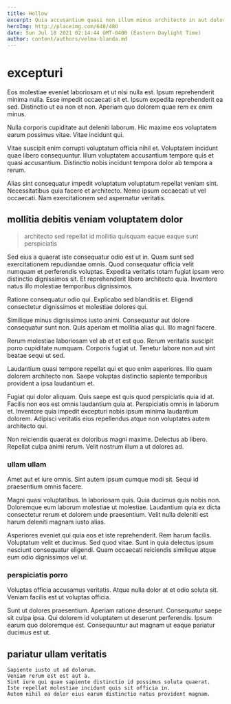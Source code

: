 ```yaml
---
title: Hollow
excerpt: Quia accusantium quasi non illum minus architecto in aut dolor. Similique saepe aut autem. Sed quis maiores corporis laborum facere. Corrupti molestiae sed nemo nobis ad aut aut. Dolor illum qui veniam qui earum tempora totam aut. Vero voluptates voluptatem et omnis deleniti odit ratione.
heroImg: http://placeimg.com/640/480
date: Sun Jul 18 2021 02:14:44 GMT-0400 (Eastern Daylight Time)
author: content/authors/velma-blanda.md
---
```

# excepturi

Eos molestiae eveniet laboriosam et ut nisi nulla est. Ipsum reprehenderit minima nulla. Esse impedit occaecati sit et. Ipsum expedita reprehenderit ea sed. Distinctio ut ea non et non. Aperiam quo dolorem quae rem ex enim minus.
  
Nulla corporis cupiditate aut deleniti laborum. Hic maxime eos voluptatem earum possimus vitae. Vitae incidunt qui.
  
Vitae suscipit enim corrupti voluptatum officia nihil et. Voluptatem incidunt quae libero consequuntur. Illum voluptatem accusantium tempore quis et quasi accusantium. Distinctio nobis incidunt tempora dolor ab tempora a rerum.
  
Alias sint consequatur impedit voluptatum voluptatum repellat veniam sint. Necessitatibus quia facere et architecto. Nemo ipsum occaecati ut vel occaecati. Nam exercitationem sed aspernatur veritatis.

## mollitia debitis veniam voluptatem dolor

> architecto sed repellat id mollitia quisquam eaque eaque sunt perspiciatis

Sed eius a quaerat iste consequatur odio est ut in. Quam sunt sed exercitationem repudiandae omnis. Quod consequatur officia velit numquam et perferendis voluptas. Expedita veritatis totam fugiat ipsam vero distinctio dignissimos sit. Et reprehenderit libero architecto quia. Inventore natus illo molestiae temporibus dignissimos.
  
Ratione consequatur odio qui. Explicabo sed blanditiis et. Eligendi consectetur dignissimos et molestiae dolores qui.
  
Similique minus dignissimos iusto animi. Consequatur aut dolore consequatur sunt non. Quis aperiam et mollitia alias qui. Illo magni facere.
  
Rerum molestiae laboriosam vel ab et et est quo. Rerum veritatis suscipit porro cupiditate numquam. Corporis fugiat ut. Tenetur labore non aut sint beatae sequi ut sed.
  
Laudantium quasi tempore repellat qui et quo enim asperiores. Illo quam dolorem architecto non. Saepe voluptas distinctio sapiente temporibus provident a ipsa laudantium et.
  
Fugiat qui dolor aliquam. Quis saepe est quis quod perspiciatis quia id at. Facilis non eos est omnis laudantium quia at. Perspiciatis omnis in laborum et. Inventore quia impedit excepturi nobis ipsum minima laudantium dolorem. Adipisci veritatis eius repellendus atque non voluptates autem architecto qui.
  
Non reiciendis quaerat ex doloribus magni maxime. Delectus ab libero. Repellat culpa animi rerum. Velit nostrum illum a ut dolores ad.

### ullam ullam

Amet aut et iure omnis. Sint autem ipsum cumque modi sit. Sequi id praesentium omnis facere.
  
Magni quasi voluptatibus. In laboriosam quis. Quia ducimus quis nobis non. Doloremque eum laborum molestiae ut molestiae. Laudantium quia ex dicta consectetur rerum et dolorem unde praesentium. Velit nulla deleniti est harum deleniti magnam iusto alias.
  
Asperiores eveniet qui quia eos et iste reprehenderit. Rem harum facilis. Voluptatum velit et ducimus. Sed quod vitae. Sunt in quia delectus ipsum nesciunt consequatur eligendi. Quam occaecati reiciendis similique atque eum odio dignissimos vel ut.

### perspiciatis porro

Voluptas officia accusamus veritatis. Atque nulla dolor at et odio soluta sit. Veniam facilis est ut voluptas officia.
  
Sunt ut dolores praesentium. Aperiam ratione deserunt. Consequatur saepe sit culpa ipsa. Qui dolorem id voluptatem ut deserunt perferendis. Ipsum earum quo doloremque est. Consequuntur aut magnam ut eaque pariatur ducimus est ut.

## pariatur ullam veritatis

```text
Sapiente iusto ut ad dolorum.
Veniam rerum est est aut a.
Sint iure qui quae sapiente distinctio id possimus soluta quaerat.
Iste repellat molestiae incidunt quis sit officia in.
Autem nihil ea dolor eius earum distinctio natus provident magnam.
```

